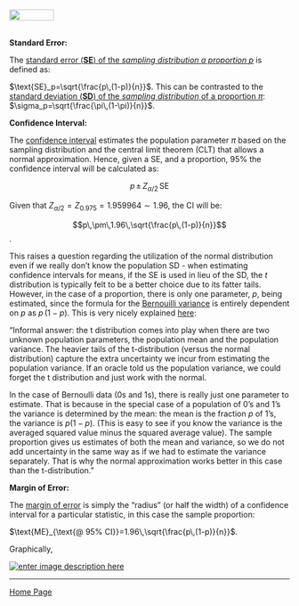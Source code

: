 <br>
<a href="http://rinterested.github.io/statistics/index.html">
<img HEIGHT="20" WIDTH="80" src="https://cloud.githubusercontent.com/assets/9312897/10556783/a27a26fa-745c-11e5-9b1a-2d5bd737387a.PNG"></a>
<br><br>

**Standard Error:**

The [standard error (**SE**) of the *sampling distribution a proportion $p$*][1] is defined as:

$\text{SE}_p=\sqrt{\frac{p\,(1-p)}{n}}$. This can be contrasted to the [standard deviation (**SD**) of the *sampling distribution* of a proportion $\pi$][2]:   $\sigma_p=\sqrt{\frac{\pi\,(1-\pi)}{n}}$.

**Confidence Interval:**

The [confidence interval](https://en.wikipedia.org/wiki/Confidence_interval#Confidence_intervals_for_proportions_and_related_quantities) estimates the population parameter $\pi$ based on the sampling distribution and the central limit theorem (CLT) that allows a normal approximation. Hence, given a SE, and a proportion, $95\%$ the confidence interval will be calculated as:

$$p\,\pm\,Z_{\alpha/2}\,\text{SE}$$

Given that $Z_{\alpha/2}=Z_{0.975}=1.959964\sim1.96$, the CI will be:

$$p\,\pm\,1.96\,\sqrt{\frac{p\,(1-p)}{n}}$$.

This raises a question regarding the utilization of the normal distribution even if we really don't know the population SD - when estimating confidence intervals for means, if the SE is used in lieu of the SD, the $t$ distribution is typically felt to be a better choice due to its fatter tails. However, in the case of a proportion, there is only one parameter, $p$, being estimated, since the formula for the [Bernouilli variance](https://en.wikipedia.org/wiki/Bernoulli_distribution) is entirely dependent on $p$ as $p\,(1-p)$. This is very nicely explained [here](https://www.quora.com/In-hypothesis-testing-why-doesnt-the-sample-proportion-have-a-students-t-distribution-like-the-sample-mean):

"Informal answer: the t distribution comes into play when there are two unknown population parameters, the population mean and the population variance. The heavier tails of the t-distribution (versus the normal distribution) capture the extra uncertainty we incur from estimating the population variance. If an oracle told us the population variance, we could forget the t distribution and just work with the normal.

In the case of Bernoulli data (0s and 1s), there is really just one parameter to estimate. That is because in the special case of a population of 0's and 1's the variance is determined by the mean: the mean is the fraction $p$ of 1's, the variance is $p(1−p)$.  (This is easy to see if you know the variance is the averaged squared value minus the squared average value). The sample proportion gives us estimates of both the mean and variance, so we do not add uncertainty in the same way as if we had to estimate the variance separately. That is why the normal approximation works better in this case than the t-distribution."

**Margin of Error:**

The [margin of error][3] is simply the "radius" (or half the width) of a confidence interval for a particular statistic, in this case the sample proportion:

$\text{ME}_{\text{@ 95% CI}}=1.96\,\sqrt{\frac{p\,(1-p)}{n}}$.

Graphically,

[![enter image description here][4]][4]


  [1]: http://www.jerrydallal.com/lhsp/psd.htm
  [2]: http://onlinestatbook.com/2/estimation/proportion_ci.html
  [3]: https://en.wikipedia.org/wiki/Margin_of_error#Explanation
  [4]: http://i.stack.imgur.com/4Prbn.png


---

<a href="http://rinterested.github.io/statistics/index.html">Home Page</a>
